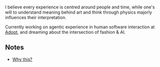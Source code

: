 
<NameTransition />

I believe every experience is centred around people and time, while one's will to understand meaning behind art and think through physics majorly influences their interpretation.

Currently working on agentic experience in human software interaction at [Adopt](/work), and dreaming about the intersection of fashion & AI.

## Notes

- [Why this?](/n/why)